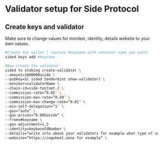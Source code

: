 
# Validator setup for Side Protocol

## Create keys and validator

<Callout type="info" emoji="🙋‍♀️">
  Make sure to change values for moniker, identity, details website to your own values.
</Callout>

```bash
#Create the wallet ( replace #keyname with whatever name you want)
sided keys add #keyname

#Now create the validator 
sided tx staking create-validator \
--amount=1000000uside \
--pubkey=$( sided tendermint show-validator) \
--moniker=validatorName \
--chain-id=side-testnet-2 \
--commission-rate=”0.05″ \
--commission-max-rate=”0.20″ \
--commission-max-change-rate=”0.01″ \
--min-self-delegation=”1″ \
--gas=”auto” \
--gas-prices=”0.005uside” \
--from=#keyname \
--gas-adjustment=1.5
--identity=keybaseIdNumber \
--details=“write info about your validators for example what type of service you ofer etc.” \
--website=“https://cogwheel.zone for example” \
```


